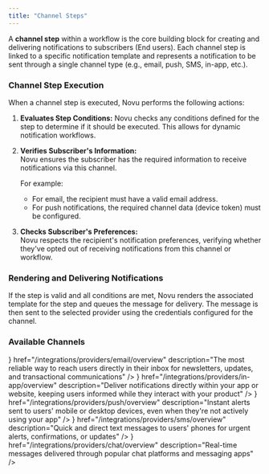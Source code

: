 ```yaml
---
title: "Channel Steps"
---
```


A **channel step** within a workflow is the core building block for creating and delivering notifications to subscribers (End users). Each channel step is linked to a specific notification template and represents a notification to be sent through a single channel type (e.g., email, push, SMS, in-app, etc.).

### Channel Step Execution

When a channel step is executed, Novu performs the following actions:

1. **Evaluates Step Conditions:**
   Novu checks any conditions defined for the step to determine if it should be executed. This allows for dynamic notification workflows.

2. **Verifies Subscriber's Information:**  
   Novu ensures the subscriber has the required information to receive notifications via this channel. 
   
   For example:
   - For email, the recipient must have a valid email address.
   - For push notifications, the required channel data (device token) must be configured.

3. **Checks Subscriber's Preferences:**  
   Novu respects the recipient's notification preferences, verifying whether they've opted out of receiving notifications from this channel or workflow.

### Rendering and Delivering Notifications

If the step is valid and all conditions are met, Novu renders the associated template for the step and queues the message for delivery. The message is then sent to the selected provider using the credentials configured for the channel.

### Available Channels

<Cards>
  <Card
    title="Email"
    icon={<Mail className="h-4 w-4" />}
    href="/integrations/providers/email/overview"
    description="The most reliable way to reach users directly in their inbox for newsletters, updates, and transactional communications"
  />
  <Card
    title="In-App"
    icon={<Bell className="h-4 w-4" />}
    href="/integrations/providers/in-app/overview"
    description="Deliver notifications directly within your app or website, keeping users informed while they interact with your product"
  />
  <Card
    title="Push"
    icon={<Smartphone className="h-4 w-4" />}
    href="/integrations/providers/push/overview"
    description="Instant alerts sent to users' mobile or desktop devices, even when they're not actively using your app"
  />
  <Card
    title="SMS"
    icon={<MessageSquare className="h-4 w-4" />}
    href="/integrations/providers/sms/overview"
    description="Quick and direct text messages to users' phones for urgent alerts, confirmations, or updates"
  />
  <Card
    title="Chat"
    icon={<MessagesSquare className="h-4 w-4" />}
    href="/integrations/providers/chat/overview"
    description="Real-time messages delivered through popular chat platforms and messaging apps"
  />
</Cards>
